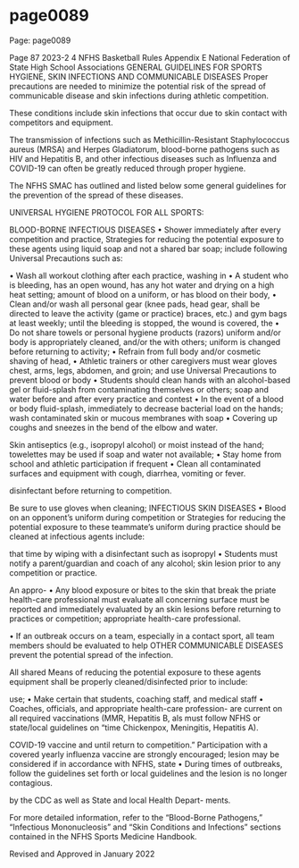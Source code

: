 
# page0089

Page: page0089

Page 87 2023-2 4 NFHS Basketball Rules Appendix E National Federation of State High School Associations GENERAL GUIDELINES FOR SPORTS HYGIENE, SKIN INFECTIONS AND COMMUNICABLE DISEASES Proper precautions are needed to minimize the potential risk of the spread of communicable disease and skin infections during athletic competition.

These conditions include skin infections that occur due to skin contact with competitors and equipment.

The transmission of infections such as Methicillin-Resistant Staphylococcus aureus (MRSA) and Herpes Gladiatorum, blood-borne pathogens such as HIV and Hepatitis B, and other infectious diseases such as Influenza and COVID-19 can often be greatly reduced through proper hygiene.

The NFHS SMAC has outlined and listed below some general guidelines for the prevention of the spread of these diseases.

UNIVERSAL HYGIENE PROTOCOL FOR ALL SPORTS:

BLOOD-BORNE INFECTIOUS DISEASES • Shower immediately after every competition and practice, Strategies for reducing the potential exposure to these agents using liquid soap and not a shared bar soap; include following Universal Precautions such as:

• Wash all workout clothing after each practice, washing in • A student who is bleeding, has an open wound, has any hot water and drying on a high heat setting; amount of blood on a uniform, or has blood on their body, • Clean and/or wash all personal gear (knee pads, head gear, shall be directed to leave the activity (game or practice) braces, etc.) and gym bags at least weekly; until the bleeding is stopped, the wound is covered, the • Do not share towels or personal hygiene products (razors) uniform and/or body is appropriately cleaned, and/or the with others; uniform is changed before returning to activity; • Refrain from full body and/or cosmetic shaving of head, • Athletic trainers or other caregivers must wear gloves chest, arms, legs, abdomen, and groin; and use Universal Precautions to prevent blood or body • Students should clean hands with an alcohol-based gel or fluid-splash from contaminating themselves or others; soap and water before and after every practice and contest • In the event of a blood or body fluid-splash, immediately to decrease bacterial load on the hands; wash contaminated skin or mucous membranes with soap • Covering up coughs and sneezes in the bend of the elbow and water.

Skin antiseptics (e.g., isopropyl alcohol) or moist instead of the hand; towelettes may be used if soap and water not available; • Stay home from school and athletic participation if frequent • Clean all contaminated surfaces and equipment with cough, diarrhea, vomiting or fever.

disinfectant before returning to competition.

Be sure to use gloves when cleaning; INFECTIOUS SKIN DISEASES • Blood on an opponent’s uniform during competition or Strategies for reducing the potential exposure to these teammate’s uniform during practice should be cleaned at infectious agents include:

that time by wiping with a disinfectant such as isopropyl • Students must notify a parent/guardian and coach of any alcohol; skin lesion prior to any competition or practice.

An appro- • Any blood exposure or bites to the skin that break the priate health-care professional must evaluate all concerning surface must be reported and immediately evaluated by an skin lesions before returning to practices or competition; appropriate health-care professional.

• If an outbreak occurs on a team, especially in a contact sport, all team members should be evaluated to help OTHER COMMUNICABLE DISEASES prevent the potential spread of the infection.

All shared Means of reducing the potential exposure to these agents equipment shall be properly cleaned/disinfected prior to include:

use; • Make certain that students, coaching staff, and medical staff • Coaches, officials, and appropriate health-care profession- are current on all required vaccinations (MMR, Hepatitis B, als must follow NFHS or state/local guidelines on “time Chickenpox, Meningitis, Hepatitis A).

COVID-19 vaccine and until return to competition.” Participation with a covered yearly influenza vaccine are strongly encouraged; lesion may be considered if in accordance with NFHS, state • During times of outbreaks, follow the guidelines set forth or local guidelines and the lesion is no longer contagious.

by the CDC as well as State and local Health Depart- ments.

For more detailed information, refer to the “Blood-Borne Pathogens,” “Infectious Mononucleosis” and “Skin Conditions and Infections” sections contained in the NFHS Sports Medicine Handbook.

Revised and Approved in January 2022
  